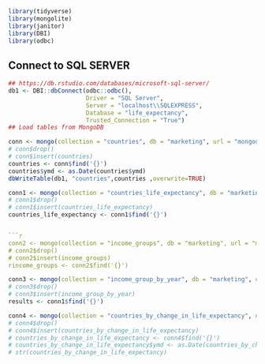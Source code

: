 

```r
library(tidyverse)
library(mongolite)
library(janitor)
library(DBI)
library(odbc)
```
## Connect to SQL SERVER
```r
## https://db.rstudio.com/databases/microsoft-sql-server/
db1 <- DBI::dbConnect(odbc::odbc(), 
                      Driver = "SQL Server", 
                      Server = "localhost\\SQLEXPRESS", 
                      Database = "life_expectancy", 
                      Trusted_Connection = "True")
## Load tables from MongoDB
```
```r
conn <- mongo(collection = "countries", db = "marketing", url = "mongodb://localhost")
# conn$drop() 
# conn$insert(countries)
countries <- conn$find('{}') 
countries$ymd <- as.Date(countries$ymd)
dbWriteTable(db1, "countries",countries ,overwrite=TRUE)
```

```r
conn1 <- mongo(collection = "countries_life_expectancy", db = "marketing", url = "mongodb://localhost")
# conn1$drop() 
# conn1$insert(countries_life_expectancy)
countries_life_expectancy <- conn1$find('{}') 


```r
conn2 <- mongo(collection = "income_groups", db = "marketing", url = "mongodb://localhost")
# conn2$drop() 
# conn2$insert(income_groups)
rincome_groups <- conn2$find('{}') 

```

```r
conn3 <- mongo(collection = "income_group_by_year", db = "marketing", url = "mongodb://localhost")
# conn3$drop() 
# conn3$insert(income_group_by_year)
results <- conn1$find('{}') 

```

```r
conn4 <- mongo(collection = "countries_by_change_in_life_expectancy", db = "marketing", url = "mongodb://localhost")
# conn4$drop() 
# conn4$insert(countries_by_change_in_life_expectancy)
# countries_by_change_in_life_expectancy <- conn4$find('{}') 
# countries_by_change_in_life_expectancy$ymd <- as.Date(countries_by_change_in_life_expectancy$ymd)
# str(countries_by_change_in_life_expectancy)
```